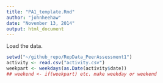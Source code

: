 ```yaml
---
title: "PA1_template.Rmd"
author: "johnheehaw"
date: "November 13, 2014"
output: html_document
---
```


Load the data.

```r
setwd("~/github_repo/RepData_PeerAssessment1")
activity <- read.csv("activity.csv")
weekpart <- weekdays(as.Date(activity$date))
## weekend <- if(weekpart) etc. make weekday or weekend
```

